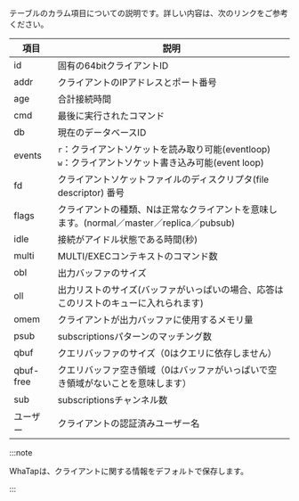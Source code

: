 
<Tabs groupId="db-columns">

<TabItem value="activesession" label="Active session">

<Cmdname sid="active_sessions" className="uitext" />テーブルのカラム項目についての説明です。詳しい内容は、<Link to="https://redis.io/commands/client-list/">次のリンク</Link>をご参考ください。

| 項目        | 説明                                                                     |
| --------- | ---------------------------------------------------------------------- |
| id        | 固有の64bitクライアントID                                                       |
| addr      | クライアントのIPアドレスとポート番号                                                    |
| age       | 合計接続時間                                                                 |
| cmd       | 最後に実行されたコマンド                                                           |
| db        | 現在のデータベースID                                                            |
| events    | `r`：クライアントソケットを読み取り可能(eventloop) <br/>`w`：クライアントソケット書き込み可能(event loop) |
| fd        | クライアントソケットファイルのディスクリプタ(file descriptor) 番号                             |
| flags     | クライアントの種類、Nは正常なクライアントを意味します。(normal／master／replica／pubsub)             |
| idle      | 接続がアイドル状態である時間(秒)                                                      |
| multi     | MULTI/EXECコンテキストのコマンド数                                                 |
| obl       | 出力バッファのサイズ                                                             |
| oll       | 出力リストのサイズ(バッファがいっぱいの場合、応答はこのリストのキューに入れられます)                            |
| omem      | クライアントが出力バッファに使用するメモリ量                                                 |
| psub      | subscriptionsパターンのマッチング数                                               |
| qbuf      | クエリバッファのサイズ（0はクエリに依存しません）                                              |
| qbuf-free | クエリバッファ空き領域（0はバッファがいっぱいで空き領域がないことを意味します）                               |
| sub       | subscriptionsチャンネル数                                                    |
| ユーザー      | クライアントの認証済みユーザー名                                                       |

:::note

WhaTapは、クライアントに関する情報をデフォルトで保存します。

:::

</TabItem>

<TabItem value="process-info" label="Process information">

<ProcessColumns />

</TabItem>

</Tabs>
